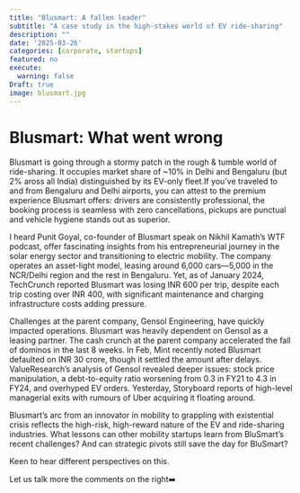 ```yaml
---
title: "Blusmart: A fallen leader"
subtitle: "A case study in the high-stakes world of EV ride-sharing"
description: ""
date: '2025-03-26'
categories: [corporate, startups]
featured: no
execute:
  warning: false
Draft: true
image: blusmart.jpg
---
```


# Blusmart: What went wrong

Blusmart is going through a stormy patch in the rough & tumble world of ride-sharing. It occupies market share of \~10% in Delhi and Bengaluru (but 2% aross all India) distinguished by its EV-only fleet.If you've traveled to and from Bengaluru and Delhi airports, you can attest to the premium experience Blusmart offers: drivers are consistently professional, the booking process is seamless with zero cancellations, pickups are punctual and vehicle hygiene stands out as superior.

I heard Punit Goyal, co-founder of Blusmart speak on Nikhil Kamath's WTF podcast, offer fascinating insights from his entrepreneurial journey in the solar energy sector and transitioning to electric mobility. The company operates an asset-light model, leasing around 6,000 cars—5,000 in the NCR/Delhi region and the rest in Bengaluru. Yet, as of January 2024, TechCrunch reported Blusmart was losing INR 600 per trip, despite each trip costing over INR 400, with significant maintenance and charging infrastructure costs adding pressure.

Challenges at the parent company, Gensol Engineering, have quickly impacted operations. Blusmart was heavily dependent on Gensol as a leasing partner. The cash crunch at the parent company accelerated the fall of dominos in the last 8 weeks. In Feb, Mint recently noted Blusmart defaulted on INR 30 crore, though it settled the amount after delays. ValueResearch’s analysis of Gensol revealed deeper issues: stock price manipulation, a debt-to-equity ratio worsening from 0.3 in FY21 to 4.3 in FY24, and overhyped EV orders. Yesterday, Storyboard reports of high-level managerial exits with rumours of Uber acquiring it floating around.

Blusmart’s arc from an innovator in mobility to grappling with existential crisis reflects the high-risk, high-reward nature of the EV and ride-sharing industries. What lessons can other mobility startups learn from BluSmart’s recent challenges? And can strategic pivots still save the day for BluSmart?

Keen to hear different perspectives on this.

Let us talk more the comments on the right➡️
